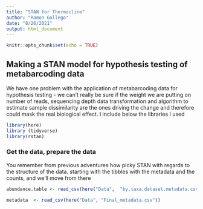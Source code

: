 ```yaml
---
title: "STAN for Thermocline"
author: "Ramon Gallego"
date: "8/26/2021"
output: html_document
---
```


```r
knitr::opts_chunk$set(echo = TRUE)
```

## Making a STAN model for hypothesis testing of metabarcoding data

We have one problem with the application of metabarcoding data for hypothesis testing - we can't really be sure if the weight we are putting on number of reads, sequencing depth data transformation and algorithm to estimate sample dissimilarity are the ones driving the change and therefore could mask the real biological effect.
I include below the libraries I used
```r
library(here)
library (tidyverse)
library(rstan)
```

### Get the data, prepare the data

You remember from previous adventures how picky STAN with regards to the structure of the data. starting with the tibbles with the metadata and the counts, and we'll move from there

```r
abundance.table <- read_csv(here("Data",  "by.taxa.dataset.metadata.csv")) %>% mutate (Transect = as.character(Transect))

metadata  <- read_csv(here("Data", "Final_metadata.csv"))
```

